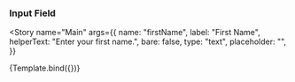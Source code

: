 
<Meta title="Inputs/InputField" />


### Input Field

<Story
  name="Main"
  args={{
    name: "firstName",
    label: "First Name",
    helperText: "Enter your first name.",
    bare: false,
    type: "text",
    placeholder: "",
  }}
>
  {Template.bind({})}
</Story>
